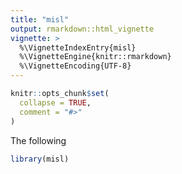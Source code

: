 ```yaml
---
title: "misl"
output: rmarkdown::html_vignette
vignette: >
  %\VignetteIndexEntry{misl}
  %\VignetteEngine{knitr::rmarkdown}
  %\VignetteEncoding{UTF-8}
---
```


```r
knitr::opts_chunk$set(
  collapse = TRUE,
  comment = "#>"
)
```

The following 

```r
library(misl)
```

